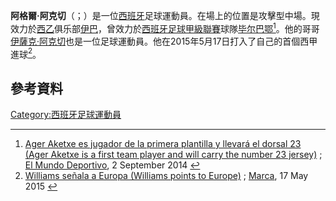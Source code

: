 {{noteTA
|G1=Football
|G2=laliga
|1=zh-hans:阿克切;zh-hk:阿基迪斯;zh-tw:埃克切;
}}
{{Infobox football biography
| name = 阿格爾·阿克切<br>Ager Aketxe
| image = 
| fullname = Ager Aketxe Barrutia
| birth_date = {{birth date and age|1993|12|30|df=y}}
| birth_place = [[西班牙|西班牙]][[畢爾包|畢爾包]]
| height = {{convert|1.74|m|abbr=on}}
| position = [[中場|中場]]
| currentclub = [[埃瓦爾體育協會|伊巴]]
| clubnumber = 22
| youthyears1 = 2003–2011 | youthclubs1 = [[毕尔巴鄂竞技俱乐部|毕尔巴鄂]]
| years1 = 2011–2012 | clubs1 = {{le|CD Basconia||巴斯克尼亞}} | caps1 = 33 | goals1 = 9
| years2 = 2012–2016 | clubs2 = [[毕尔包体育会B队|畢爾包B隊]] | caps2 = 89 | goals2 = 19
| years3 = 2014–2018 | clubs3 = [[毕尔巴鄂竞技俱乐部|毕尔巴鄂]] | caps3 = 14 | goals3 = 1
| years4 = 2017 | clubs4 = → [[卡迪斯足球會|卡迪斯]] (外借) | caps4 = 18 | goals4 = 5
| years5 = 2018 | clubs5 = [[FC多倫多|FC多倫多]] | caps5 = 11 | goals5 = 0
| years6 = 2018 | clubs6 = → [[卡迪斯足球會|卡迪斯]] (外借) | caps6 = 15 | goals6 = 1
| years7 = 2019 | clubs7 = [[卡迪斯足球會|卡迪斯]] | caps7 = 18 | goals7 = 3
| years8 = 2019–2020 | clubs8 = [[拉科鲁尼亚体育俱乐部|拉科鲁尼亚]] | caps8 = 39 | goals8 = 7
| years9 = 2020–2021 | clubs9 = [[阿爾梅里亞體育聯盟|阿爾梅里亞]] | caps9 = 25 | goals9 = 4
| years10 = 2021– | clubs10 = [[埃瓦爾體育協會|伊巴]] | caps10 = 3 | goals10 = 0
| nationalyears1 = 2013 | nationalteam1 = [[西班牙20歲以下國家足球隊|西班牙U20]] | nationalcaps1 = 4 | nationalgoals1 = 0
| club-update = 15:04, 25 September 2021 (UTC)
}}

'''阿格爾·阿克切'''（{{lang-es|Ager Aketxe}}；{{bd|1993年|12月30日}}）是一位[[西班牙|西班牙]]足球運動員。在場上的位置是攻擊型中場。現效力於[[西班牙足球乙级联赛|西乙]]俱乐部[[埃瓦爾體育協會|伊巴]]，曾效力於[[西班牙足球甲級聯賽|西班牙足球甲級聯賽]]球隊[[毕尔巴鄂竞技俱乐部|毕尔巴鄂]]<ref>[http://www.mundodeportivo.com/20140902/baloncesto/otros/ager-aketxe-es-jugador-de-la-primera-plantilla-y-llevara-el-dorsal-23_54414225683.html Ager Aketxe es jugador de la primera plantilla y llevará el dorsal 23 (Ager Aketxe is a first team player and will carry the number 23 jersey)] {{Wayback|url=http://www.mundodeportivo.com/20140902/baloncesto/otros/ager-aketxe-es-jugador-de-la-primera-plantilla-y-llevara-el-dorsal-23_54414225683.html |date=20210203194724 }}; [[El_Mundo_Deportivo_(newspaper)|El Mundo Deportivo]], 2 September 2014 {{es icon}}</ref>。他的哥哥[[伊薩克·阿克切|伊薩克·阿克切]]也是一位足球運動員。他在2015年5月17日打入了自己的首個西甲進球<ref>[http://www.marca.com/eventos/marcador/futbol/2014_15/la-liga/jornada_37/elc_ath/ Williams señala a Europa  (Williams points to Europe)] {{Wayback|url=http://www.marca.com/eventos/marcador/futbol/2014_15/la-liga/jornada_37/elc_ath/ |date=20191206161918 }}; [[Marca_(newspaper)|Marca]], 17 May 2015 {{es icon}}</ref>。

==參考資料==
{{Reflist}}

{{伊巴體育協會球員名單}}

{{DEFAULTSORT: Aketxe, Ager}}
[[Category:西班牙足球運動員|Category:西班牙足球運動員]]